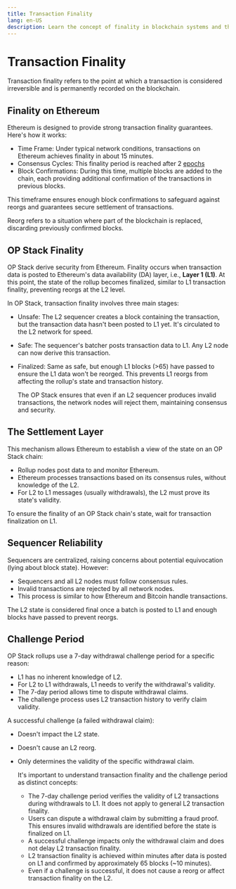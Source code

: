 ```yaml
---
title: Transaction Finality 
lang: en-US
description: Learn the concept of finality in blockchain systems and the steps involved in achieving transaction settlement.
---
```



# Transaction Finality

Transaction finality refers to the point at which a transaction is considered irreversible and is permanently recorded on the blockchain.

## Finality on Ethereum

Ethereum is designed to provide strong transaction finality guarantees. Here's how it works:

*   Time Frame: Under typical network conditions, transactions on Ethereum achieves finality in about 15 minutes.
*   Consensus Cycles: This finality period is reached after 2 [epochs](https://info.etherscan.com/epoch-in-ethereum/)
*   Block Confirmations: During this time, multiple blocks are added to the chain, each providing additional confirmation of the transactions in previous blocks.

This timeframe ensures enough block confirmations to safeguard against reorgs and guarantees secure settlement of transactions.

<Callout type="info">
    Reorg refers to a situation where part of the blockchain is replaced, discarding previously confirmed blocks.
    </Callout>

## OP Stack Finality

OP Stack derive security from Ethereum. Finality occurs when transaction data is posted to Ethereum's data availability (DA) layer, i.e., **Layer 1 (L1)**.
At this point, the state of the rollup becomes finalized, similar to L1 transaction finality, preventing reorgs at the L2 level.

In OP Stack, transaction finality involves three main stages:

*   Unsafe: The L2 sequencer creates a block containing the transaction, but the transaction data hasn't been posted to L1 yet. It's circulated to the L2 network for speed.

*   Safe: The sequencer's batcher posts transaction data to L1. Any L2 node can now derive this transaction.

*   Finalized: Same as safe, but enough L1 blocks (>65) have passed to ensure the L1 data won't be reorged. This prevents L1 reorgs from affecting the rollup's state and transaction history.

    <Callout type="info">
      The OP Stack ensures that even if an L2 sequencer produces invalid transactions, the network nodes will reject them, maintaining consensus and security.
    </Callout>

## The Settlement Layer

This mechanism allows Ethereum to establish a view of the state on an OP Stack chain:

*   Rollup nodes post data to and monitor Ethereum.
*   Ethereum processes transactions based on its consensus rules, without knowledge of the L2.
*   For L2 to L1 messages (usually withdrawals), the L2 must prove its state's validity.

To ensure the finality of an OP Stack chain's state, wait for transaction finalization on L1.

## Sequencer Reliability

Sequencers are centralized, raising concerns about potential equivocation (lying about block state). However:

*   Sequencers and all L2 nodes must follow consensus rules.
*   Invalid transactions are rejected by all network nodes.
*   This process is similar to how Ethereum and Bitcoin handle transactions.

The L2 state is considered final once a batch is posted to L1 and enough blocks have passed to prevent reorgs.

## Challenge Period

OP Stack rollups use a 7-day withdrawal challenge period for a specific reason:

*   L1 has no inherent knowledge of L2.
*   For L2 to L1 withdrawals, L1 needs to verify the withdrawal's validity.
*   The 7-day period allows time to dispute withdrawal claims.
*   The challenge process uses L2 transaction history to verify claim validity.

A successful challenge (a failed withdrawal claim):

*   Doesn't impact the L2 state.
*   Doesn't cause an L2 reorg.
*   Only determines the validity of the specific withdrawal claim.

    <Callout type="info">
      It's important to understand transaction finality and the challenge period as distinct concepts:

      *   The 7-day challenge period verifies the validity of L2 transactions during withdrawals to L1. It does not apply to general L2 transaction finality.
      *   Users can dispute a withdrawal claim by submitting a fraud proof. This ensures invalid withdrawals are identified before the state is finalized on L1.
      *   A successful challenge impacts only the withdrawal claim and does not delay L2 transaction finality.
      *   L2 transaction finality is achieved within minutes after data is posted on L1 and confirmed by approximately 65 blocks (\~10 minutes).
      *   Even if a challenge is successful, it does not cause a reorg or affect transaction finality on the L2.
    </Callout>
